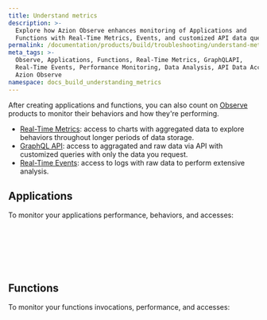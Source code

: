 ```yaml
---
title: Understand metrics
description: >-
  Explore how Azion Observe enhances monitoring of Applications and
  Functions with Real-Time Metrics, Events, and customized API data queries.
permalink: /documentation/products/build/troubleshooting/understand-metrics/
meta_tags: >-
  Observe, Applications, Functions, Real-Time Metrics, GraphQLAPI,
  Real-Time Events, Performance Monitoring, Data Analysis, API Data Access,
  Azion Observe
namespace: docs_build_understanding_metrics
---
```



After creating applications and functions, you can also count on [Observe](/en/documentation/products/observe/) products to monitor their behaviors and how they're performing.

- [Real-Time Metrics](/en/documentation/products/observe/real-time-metrics/): access to charts with aggregated data to explore behaviors throughout longer periods of data storage.
- [GraphQL API](/en/documentation/devtools/graphql-api/overview/): access to aggragated and raw data via API with customized queries with only the data you request.
- [Real-Time Events](/en/documentation/products/observe/real-time-events/): access to logs with raw data to perform extensive analysis.

## Applications

To monitor your applications performance, behaviors, and accesses:

<LinkButton link="/en/documentation/products/observe/real-time-metrics/#edge-applications" label="View aggregated metrics" severity="secondary" /> <br></br>

<LinkButton link="/en/documentation/devtools/graphql-api/features/#datasets" label="Query data" severity="secondary" /> <br></br>

<LinkButton link="/en/documentation/products/observe/real-time-events/#edge-applications" label="View raw data" severity="secondary" /> 

## Functions

To monitor your functions invocations, performance, and accesses:

<LinkButton link="/en/documentation/products/observe/real-time-metrics/#edge-functions" label="View aggregated metrics" severity="secondary" /> <br></br>

<LinkButton link="/en/documentation/devtools/graphql-api/features/#datasets" label="Query data" severity="secondary" /> <br></br>

<LinkButton link="/en/documentation/products/observe/real-time-events/#edge-functions" label="View raw data" severity="secondary" />




